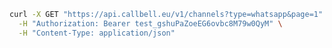 ```bash
curl -X GET "https://api.callbell.eu/v1/channels?type=whatsapp&page=1" \
  -H "Authorization: Bearer test_gshuPaZoeEG6ovbc8M79w0QyM" \
  -H "Content-Type: application/json"
```
